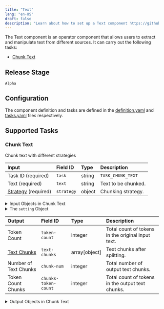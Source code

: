 ```yaml
---
title: "Text"
lang: "en-US"
draft: false
description: "Learn about how to set up a Text component https://github.com/instill-ai/instill-core"
---
```


The Text component is an operator component that allows users to extract and manipulate text from different sources.
It can carry out the following tasks:
- [Chunk Text](#chunk-text)

## Release Stage

`Alpha`

## Configuration

The component definition and tasks are defined in the [definition.yaml](https://github.com/instill-ai/pipeline-backend/blob/main/pkg/component/operator/text/v0/config/definition.yaml) and [tasks.yaml](https://github.com/instill-ai/pipeline-backend/blob/main/pkg/component/operator/text/v0/config/tasks.yaml) files respectively.



## Supported Tasks

### Chunk Text

Chunk text with different strategies

<div class="markdown-col-no-wrap" data-col-1 data-col-2>

| Input | Field ID | Type | Description |
| :--- | :--- | :--- | :--- |
| Task ID (required) | `task` | string | `TASK_CHUNK_TEXT` |
| Text (required) | `text` | string | Text to be chunked. |
| [Strategy](#chunk-text-strategy) (required) | `strategy` | object | Chunking strategy. |

</div>
<details>
<summary> Input Objects in Chunk Text</summary>

<h4 id="chunk-text-strategy">Strategy</h4>

Chunking strategy.


<div class="markdown-col-no-wrap" data-col-1 data-col-2>

| Field | Field ID | Type | Note |
| :--- | :--- | :--- | :--- |
| [Setting](#chunk-text-setting) | `setting` | object | Chunk Setting. |
</div>
</details>
<details>
<summary>The <code>setting</code> Object </summary>

<h4 id="chunk-text-setting">Setting</h4>

`setting` must fulfill one of the following schemas:

<h5 id="chunk-text-token"><code>Token</code></h5>

Language models have a token limit. You should not exceed the token limit. When you split your text into chunks it is therefore a good idea to count the number of tokens. There are many tokenizers. When you count tokens in your text you should use the same tokenizer as used in the language model.


<div class="markdown-col-no-wrap" data-col-1 data-col-2>

| Field | Field ID | Type | Note |
| :--- | :--- | :--- | :--- |
| Allowed Special Tokens | `allowed-special` | array | A list of special tokens that are allowed within chunks. |
| Chunk Method | `chunk-method` | string | Must be `"Token"` |
| Chunk Overlap | `chunk-overlap` | integer | Determines the number of tokens that overlap between consecutive chunks. |
| Chunk Size | `chunk-size` | integer | Specifies the maximum size of each chunk in terms of the number of tokens. |
| Disallowed Special Tokens | `disallowed-special` | array | A list of special tokens that should not appear within chunks. |
| Model | `model-name` | string | The name of the model used for tokenization. <br/><details><summary><strong>Enum values</strong></summary><ul><li>`gpt-4`</li><li>`gpt-3.5-turbo`</li><li>`text-davinci-003`</li><li>`text-davinci-002`</li><li>`text-davinci-001`</li><li>`text-curie-001`</li><li>`text-babbage-001`</li><li>`text-ada-001`</li><li>`davinci`</li><li>`curie`</li><li>`babbage`</li><li>`ada`</li><li>`code-davinci-002`</li><li>`code-davinci-001`</li><li>`code-cushman-002`</li><li>`code-cushman-001`</li><li>`davinci-codex`</li><li>`cushman-codex`</li><li>`text-davinci-edit-001`</li><li>`code-davinci-edit-001`</li><li>`text-embedding-ada-002`</li><li>`text-similarity-davinci-001`</li><li>`text-similarity-curie-001`</li><li>`text-similarity-babbage-001`</li><li>`text-similarity-ada-001`</li><li>`text-search-davinci-doc-001`</li><li>`text-search-curie-doc-001`</li><li>`text-search-babbage-doc-001`</li><li>`text-search-ada-doc-001`</li><li>`code-search-babbage-code-001`</li><li>`code-search-ada-code-001`</li><li>`gpt2`</li></ul></details> |
</div>

<h5 id="chunk-text-recursive"><code>Recursive</code></h5>

This text splitter is the recommended one for generic text. It is parameterized by a list of characters. It tries to split on them in order until the chunks are small enough. The default list is ["\n\n", "\n", "", ""]. This has the effect of trying to keep all paragraphs (and then sentences, and then words) together as long as possible, as those would generically seem to be the strongest semantically related pieces of text.


<div class="markdown-col-no-wrap" data-col-1 data-col-2>

| Field | Field ID | Type | Note |
| :--- | :--- | :--- | :--- |
| Chunk Method | `chunk-method` | string | Must be `"Recursive"` |
| Chunk Overlap | `chunk-overlap` | integer | Determines the number of tokens that overlap between consecutive chunks. |
| Chunk Size | `chunk-size` | integer | Specifies the maximum size of each chunk in terms of the number of tokens. |
| Keep Separator | `keep-separator` | boolean | A flag indicating whether to keep the separator characters at the beginning or end of chunks. |
| Model | `model-name` | string | The name of the model used for tokenization. <br/><details><summary><strong>Enum values</strong></summary><ul><li>`gpt-4`</li><li>`gpt-3.5-turbo`</li><li>`text-davinci-003`</li><li>`text-davinci-002`</li><li>`text-davinci-001`</li><li>`text-curie-001`</li><li>`text-babbage-001`</li><li>`text-ada-001`</li><li>`davinci`</li><li>`curie`</li><li>`babbage`</li><li>`ada`</li><li>`code-davinci-002`</li><li>`code-davinci-001`</li><li>`code-cushman-002`</li><li>`code-cushman-001`</li><li>`davinci-codex`</li><li>`cushman-codex`</li><li>`text-davinci-edit-001`</li><li>`code-davinci-edit-001`</li><li>`text-embedding-ada-002`</li><li>`text-similarity-davinci-001`</li><li>`text-similarity-curie-001`</li><li>`text-similarity-babbage-001`</li><li>`text-similarity-ada-001`</li><li>`text-search-davinci-doc-001`</li><li>`text-search-curie-doc-001`</li><li>`text-search-babbage-doc-001`</li><li>`text-search-ada-doc-001`</li><li>`code-search-babbage-code-001`</li><li>`code-search-ada-code-001`</li><li>`gpt2`</li></ul></details> |
| Separators | `separators` | array | A list of strings representing the separators used to split the text. |
</div>

<h5 id="chunk-text-markdown"><code>Markdown</code></h5>

This text splitter is specially designed for Markdown format.


<div class="markdown-col-no-wrap" data-col-1 data-col-2>

| Field | Field ID | Type | Note |
| :--- | :--- | :--- | :--- |
| Chunk Method | `chunk-method` | string | Must be `"Markdown"` |
| Chunk Overlap | `chunk-overlap` | integer | Determines the number of tokens that overlap between consecutive chunks. |
| Chunk Size | `chunk-size` | integer | Specifies the maximum size of each chunk in terms of the number of tokens. |
| Code Blocks | `code-blocks` | boolean | A flag indicating whether code blocks should be treated as a single unit. |
| Model | `model-name` | string | The name of the model used for tokenization. <br/><details><summary><strong>Enum values</strong></summary><ul><li>`gpt-4`</li><li>`gpt-3.5-turbo`</li><li>`text-davinci-003`</li><li>`text-davinci-002`</li><li>`text-davinci-001`</li><li>`text-curie-001`</li><li>`text-babbage-001`</li><li>`text-ada-001`</li><li>`davinci`</li><li>`curie`</li><li>`babbage`</li><li>`ada`</li><li>`code-davinci-002`</li><li>`code-davinci-001`</li><li>`code-cushman-002`</li><li>`code-cushman-001`</li><li>`davinci-codex`</li><li>`cushman-codex`</li><li>`text-davinci-edit-001`</li><li>`code-davinci-edit-001`</li><li>`text-embedding-ada-002`</li><li>`text-similarity-davinci-001`</li><li>`text-similarity-curie-001`</li><li>`text-similarity-babbage-001`</li><li>`text-similarity-ada-001`</li><li>`text-search-davinci-doc-001`</li><li>`text-search-curie-doc-001`</li><li>`text-search-babbage-doc-001`</li><li>`text-search-ada-doc-001`</li><li>`code-search-babbage-code-001`</li><li>`code-search-ada-code-001`</li><li>`gpt2`</li></ul></details> |
</div>
</details>
<div class="markdown-col-no-wrap" data-col-1 data-col-2>

| Output | Field ID | Type | Description |
| :--- | :--- | :--- | :--- |
| Token Count | `token-count` | integer | Total count of tokens in the original input text. |
| [Text Chunks](#chunk-text-text-chunks) | `text-chunks` | array[object] | Text chunks after splitting. |
| Number of Text Chunks | `chunk-num` | integer | Total number of output text chunks. |
| Token Count Chunks | `chunks-token-count` | integer | Total count of tokens in the output text chunks. |

</div>


<details>
<summary> Output Objects in Chunk Text</summary>

<h4 id="chunk-text-text-chunks">Text Chunks</h4>

<div class="markdown-col-no-wrap" data-col-1 data-col-2>

| Field | Field ID | Type | Note |
| :--- | :--- | :--- | :--- |
| End Position | `end-position` | integer | The ending position of the chunk in the original text. |
| Start Position | `start-position` | integer | The starting position of the chunk in the original text. |
| Text | `text` | string | Text chunk after splitting. |
| Token Count | `token-count` | integer | Count of tokens in a chunk. |

</div>
</details>

